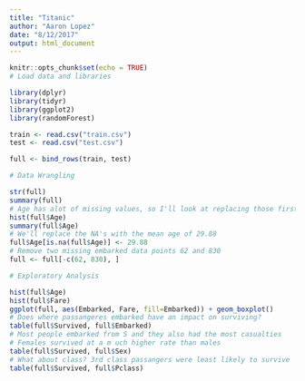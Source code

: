 ```yaml
---
title: "Titanic"
author: "Aaron Lopez"
date: "8/12/2017"
output: html_document
---
```


```r
knitr::opts_chunk$set(echo = TRUE)
# Load data and libraries

library(dplyr)
library(tidyr)
library(ggplot2)
library(randomForest)

train <- read.csv("train.csv")
test <- read.csv("test.csv")

full <- bind_rows(train, test)

# Data Wrangling

str(full)
summary(full)
# Age has alot of missing values, so I'll look at replacing those first
hist(full$Age)
summary(full$Age)
# We'll replace the NA's with the mean age of 29.88
full$Age[is.na(full$Age)] <- 29.88
# Remove two missing embarked data points 62 and 830
full <- full[-c(62, 830), ]

# Exploratory Analysis

hist(full$Age)
hist(full$Fare)
ggplot(full, aes(Embarked, Fare, fill=Embarked)) + geom_boxplot()
# Does where passangeres embarked have an impact on surviving?
table(full$Survived, full$Embarked)
# Most people embarked from S and they also had the most casualties
# Females survived at a m uch higher rate than males
table(full$Survived, full$Sex)
# What about class? 3rd class passangers were least likely to survive
table(full$Survived, full$Pclass)







```

